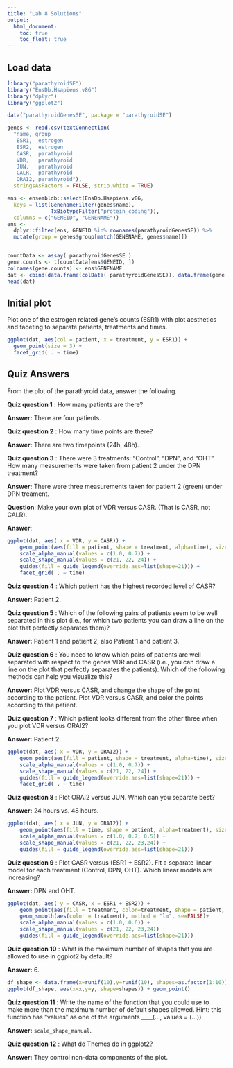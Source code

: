 ```yaml
---
title: "Lab 8 Solutions"
output: 
  html_document:
    toc: true
    toc_float: true
---
```



## Load data

```r
library("parathyroidSE")
library("EnsDb.Hsapiens.v86")
library("dplyr")
library("ggplot2")

data("parathyroidGenesSE", package = "parathyroidSE")

genes <- read.csv(textConnection(
  "name, group
   ESR1,  estrogen
   ESR2,  estrogen
   CASR,  parathyroid
   VDR,   parathyroid
   JUN,   parathyroid
   CALR,  parathyroid
   ORAI2, parathyroid"), 
  stringsAsFactors = FALSE, strip.white = TRUE)

ens <- ensembldb::select(EnsDb.Hsapiens.v86,
  keys = list(GenenameFilter(genes$name), 
              TxBiotypeFilter("protein_coding")),
  columns = c("GENEID", "GENENAME"))
ens <- 
  dplyr::filter(ens, GENEID %in% rownames(parathyroidGenesSE)) %>%
  mutate(group = genes$group[match(GENENAME, genes$name)])


countData <- assay( parathyroidGenesSE ) 
gene.counts <- t(countData[ens$GENEID, ])
colnames(gene.counts) <- ens$GENENAME
dat <- cbind(data.frame(colData( parathyroidGenesSE)), data.frame(gene.counts))
head(dat)
```

## Initial plot

Plot one of the estrogen related gene's counts (ESR1) with 
plot aesthetics and faceting to separate patients, treatments and times.

```r
ggplot(dat, aes(col = patient, x = treatment, y = ESR1)) +
  geom_point(size = 3) + 
  facet_grid( . ~ time)
```


## Quiz Answers

From the plot of the parathyroid data, answer the following. 

**Quiz question 1** : How many patients are there?

**Answer:** There are four patients.

**Quiz question 2** : How many time points are there?
  
**Answer:** There are two timepoints (24h, 48h).


**Quiz question 3** : There were 3 treatments: "Control", "DPN", and "OHT". 
How many measurements were taken from patient 2 under the DPN treatment?
  
**Answer:** There were three measurements taken for patient 2 (green) under 
DPN treament.
  
**Question**: Make your own plot of VDR versus CASR.  (That is CASR, not CALR).

**Answer**:

```r
ggplot(dat, aes( x = VDR, y = CASR)) +
    geom_point(aes(fill = patient, shape = treatment, alpha=time), size = 3) +
    scale_alpha_manual(values = c(1.0, 0.7)) +
    scale_shape_manual(values = c(21, 22, 24)) +
    guides(fill = guide_legend(override.aes=list(shape=21))) +
    facet_grid( . ~ time)
```

**Quiz question 4** : Which patient has the highest recorded level of CASR?

**Answer:** Patient 2.

**Quiz question 5** : Which of the following pairs of patients seem to be well
separated in this plot (i.e., for which two patients you can draw a line on 
the plot that perfectly separates them)?

**Answer:** 
Patient 1 and patient 2, also
Patient 1 and patient 3.

**Quiz question 6** : You need to know which pairs of patients are well 
separated with respect to the genes VDR and CASR (i.e., you can draw a 
line on the plot that perfectly separates the patients). Which of the 
following methods can help you visualize this?
  
**Answer:** 
Plot VDR versus CASR, and change the shape of the point according to the patient. 
Plot VDR versus CASR, and color the points according to the patient. 
  
  
**Quiz question 7** : Which patient looks different from the other three when 
you plot VDR versus ORAI2?

**Answer:** Patient 2.

```r
ggplot(dat, aes( x = VDR, y = ORAI2)) +
    geom_point(aes(fill = patient, shape = treatment, alpha=time), size = 3) +
    scale_alpha_manual(values = c(1.0, 0.7)) +
    scale_shape_manual(values = c(21, 22, 24)) +
    guides(fill = guide_legend(override.aes=list(shape=21))) +
    facet_grid( . ~ time)
```

**Quiz question 8** : Plot ORAI2 versus JUN. Which can you separate best?

**Answer:** 24 hours vs. 48 hours.

```r
ggplot(dat, aes( x = JUN, y = ORAI2)) +
    geom_point(aes(fill = time, shape = patient, alpha=treatment), size = 3) +
    scale_alpha_manual(values = c(1.0, 0.7, 0.5)) +
    scale_shape_manual(values = c(21, 22, 23,24)) +
    guides(fill = guide_legend(override.aes=list(shape=21)))
```

**Quiz question 9** : Plot CASR versus (ESR1 + ESR2). Fit a separate 
linear model for each treatment (Control, DPN, OHT). Which linear models 
are increasing?

**Answer:** DPN and OHT.

```r
ggplot(dat, aes( y = CASR, x = ESR1 + ESR2)) +
    geom_point(aes(fill = treatment, color=treatment, shape = patient, alpha=time), size = 3) +
    geom_smooth(aes(color = treatment), method = "lm", se=FALSE)+
    scale_alpha_manual(values = c(1.0, 0.6)) +
    scale_shape_manual(values = c(21, 22, 23,24)) +
    guides(fill = guide_legend(override.aes=list(shape=21)))
```


**Quiz question 10** : What is the maximum number of shapes that you are 
allowed to use in ggplot2 by default?
  
**Answer:** 6.
```r
df_shape <- data.frame(x=runif(10),y=runif(10), shapes=as.factor(1:10))
ggplot(df_shape, aes(x=x,y=y, shape=shapes)) + geom_point()
```

**Quiz question 11** : Write the name of the function that you could use to 
make more than the maximum number of default shapes allowed. Hint: this function 
has "values" as one of the arguments ____(..., values = (...)).

**Answer:** `scale_shape_manual`.


**Quiz question 12** : What do Themes do in ggplot2?

**Answer:** They control non-data components of the plot.   
